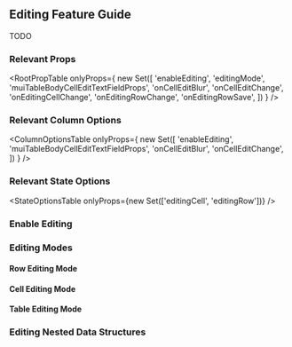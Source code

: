 
<Head>
  <title>Material React Table Docs - Editing Feature Guide</title>
  <meta
    name="description"
    content="How to enable data editing features in Material React Table"
  />
</Head>

## Editing Feature Guide

TODO

### Relevant Props

<RootPropTable
  onlyProps={
    new Set([
      'enableEditing',
      'editingMode',
      'muiTableBodyCellEditTextFieldProps',
      'onCellEditBlur',
      'onCellEditChange',
      'onEditingCellChange',
      'onEditingRowChange',
      'onEditingRowSave',
    ])
  }
/>

### Relevant Column Options

<ColumnOptionsTable
  onlyProps={
    new Set([
      'enableEditing',
      'muiTableBodyCellEditTextFieldProps',
      'onCellEditBlur',
      'onCellEditChange',
    ])
  }
/>

### Relevant State Options

<StateOptionsTable onlyProps={new Set(['editingCell', 'editingRow'])} />

### Enable Editing

### Editing Modes

#### Row Editing Mode

<EditingRowExample />

#### Cell Editing Mode

#### Table Editing Mode

### Editing Nested Data Structures
